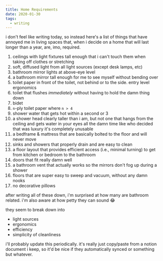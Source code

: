```yaml
---
title: Home Requirements
date: 2020-01-30
tags:
  - writing
---
```


i don't feel like writing today, so instead here's a list of things that have annoyed me in living spaces that, when i decide on a home that will last longer than a year, are, imo, required.

1. ceilings with light fixtures tall enough that i can't touch them when taking off clothes or stretching
2. soft, diffused light from all light sources (except desk lamps, etc)
3. bathroom mirror lights at above-eye level
4. a bathroom mirror tall enough for me to see myself without bending over
5. toilet paper in front of the toilet, not behind or to the side. entry level ergonomics
6. toilet that flushes _immediately_ without having to hold the damn thing down
7. bidet
8. `n`-ply toilet paper where `n > 4`
9. shower water that gets hot within a second or 3
10. a shower head clearly taller than i am, but not one that hangs from the ceiling and gets water in your eyes all the damn time like who decided that was luxury it's completely unusable
11. a bedframe & mattress that are basically bolted to the floor and will never move
12. sinks and showers that properly drain and are easy to clean
13. a floor layout that provides efficient access (i.e., minimal turning) to get from kitchen or bedroom to the bathroom
14. doors that fit really damn well
15. a bathroom vent that actually works so the mirrors don't fog up during a shower
16. floors that are super easy to sweep and vacuum, without any damn nooks
17. no decorative pillows


after writing all of these down, i'm surprised at how many are bathroom related. i'm also aware at how petty they can sound 😂

they seem to break down into

- light sources
- ergonomics
- efficiency
- simplicity of cleanliness

i'll probably update this periodically. it's really just copy/paste from a notion document i keep, so it'd be nice if they automatically synced or something but whatever.
